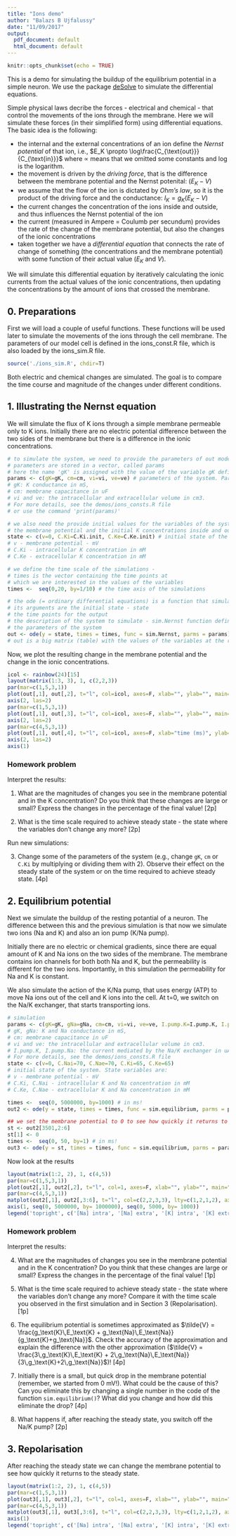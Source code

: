 ```yaml
---
title: "Ions demo"
author: "Balazs B Ujfalussy"
date: "11/09/2017"
output:
  pdf_document: default
  html_document: default
---
```


```r
knitr::opts_chunk$set(echo = TRUE)
```

This is a demo for simulating the buildup of the equilibrium potential in a simple neuron. We use the package [deSolve](http://desolve.r-forge.r-project.org) to simulate the differential equations.

Simple physical laws decribe the forces - electrical and chemical - that control the movements of the ions through the membrane. Here we will simulate these forces (in their simplified form) using differential equations. The basic idea is the following: 

- the internal and the external concentrations of an ion define the *Nernst potential* of that ion, i.e., $E_K \propto \log\frac{C_{\text{out}}}{C_{\text{in}}}$ where $\propto$ means that we omitted some constants and $\log$ is the logarithm.
- the movement is driven by the *driving force*, that is the difference between the membrane potential and the Nernst potenital: ($E_K - V$)
- we assume that the flow of the ion is dictated by *Ohm's law*, so it is the product of the driving force and the conductance: $I_K = g_K (E_K - V)$
- the current changes the concentration of the ions inside and outside, and thus influences the Nernst potential of the ion
- the current (measured in Ampere = Coulumb per secundum) provides the rate of the change of the membrane potential, but also the changes of the ionic concentrations
- taken together we have a *differential equation* that connects the rate of change of something (the concentrations and the membrane potential) with some function of their actual value ($E_K$ and $V$).

We will simulate this differential equation by iteratively calculating the ionic currents from the actual values of the ionic concentrations, then updating the concentrations by the amount of ions that crossed the membrane.


## 0. Preparations

First we will load a couple of useful functions. These functions will be used later to simulate the movements of the ions through the cell membrane. The parameters of our model cell is defined in the ions_const.R file, which is also loaded by the ions_sim.R file.

```r
source('./ions_sim.R', chdir=T)
```

Both electric and chemical changes are simulated. The goal is to compare the time course and magnitude of the changes under different conditions.


## 1. Illustrating the Nernst equation

We will simulate the flux of K ions through a simple membrane permeable only to K ions.
Initially there are no electric potential difference between the two sides of the membrane but there is a difference in the ionic concentrations.


```r
# to simulate the system, we need to provide the parameters of out model cell.
# parameters are stored in a vector, called params
# here the name 'gK' is assigned with the value of the variable gK defined in the parameter file.
params <- c(gK=gK, cm=cm, vi=vi, ve=ve) # parameters of the system. Parameters are: 
# gK: K conductance in mS, 
# cm: membrane capacitance in uF
# vi and ve: the intracellular and extracellular volume in cm3. 
# For more details, see the demos/ions_consts.R file
# or use the command 'print(params)'

# we also need the provide initial values for the variables of the system - 
# the membrane potential and the initial K concentrations inside and outside the cell
state <- c(v=0, C.Ki=C.Ki.init, C.Ke=C.Ke.init) # initial state of the system. State variables are:
# v - membrane potential - mV
# C.Ki - intracellular K concentration in mM
# C.Ke - extracellular K concentration in mM

# we define the time scale of the simulations - 
# times is the vector containing the time points at 
# which we are interested in the values of the variables
times <-  seq(0,20, by=1/10) # the time axis of the simulations

# the ode (= ordinary differential equations) is a function that simulates the differential equation
# its arguments are the initial state - state
# the time points for the output
# the description of the system to simulate - sim.Nernst function defined in the ions_sim.R file
# the parameters of the system
out <- ode(y = state, times = times, func = sim.Nernst, parms = params) 
# out is a big matrix (table) with the values of the variables at the required time points
```


Now, we plot the resulting change in the membrane potential and the change in the ionic concentrations. 

```r

icol <- rainbow(24)[15]
layout(matrix(1:3, 3), 1, c(2,2,3))
par(mar=c(1,5,3,1))
plot(out[,1], out[,2], t="l", col=icol, axes=F, xlab="", ylab="", main="membrane potential (mV)")
axis(2, las=2)
par(mar=c(1,5,3,1))
plot(out[,1], out[,3], t="l", col=icol, axes=F, xlab="", ylab="", main="[K]-intra (mM)")
axis(2, las=2)
par(mar=c(4,5,3,1))
plot(out[,1], out[,4], t="l", col=icol, axes=F, xlab="time (ms)", ylab="", main="[K]-extra (mM)")
axis(2, las=2)
axis(1)
```

### Homework problem

Interpret the results: 

1. What are the magnitudes of changes you see in the membrane potential and in the K concentration? Do you think that these changes are large or small? Express the changes in the percentage of the final value! [2p]

2. What is the time scale required to achieve steady state - the state where the variables don't change any more? [2p]

Run new simulations:

3. Change some of the parameters of the system (e.g., change `gK`, `cm` or `C.Ki` by multiplying or dividing them with 2). Observe their effect on the steady state of the system or on the time required to achieve steady state. [4p]

## 2. Equilibrium potential

Next we simulate the buildup of the resting potantial of a neuron. The difference between this and the previous simulation is that now we simulate two ions (Na and K) and also an ion pump (K/Na pump).

Initially there are no electric or chemical gradients, since there are equal amount of K and Na ions on the two sides of the membrane. The membrane contains ion channels for both both Na and K, but the permeability is different for the two ions. Importantly, in this simulation the permeability for Na and K is constant.

We also simulate the action of the K/Na pump, that uses energy (ATP) to move Na ions out of the cell and K ions into the cell. At t=0, we switch on the Na/K exchanger, that starts transporting ions.

```r
# simulation
params <- c(gK=gK, gNa=gNa, cm=cm, vi=vi, ve=ve, I.pump.K=I.pump.K, I.pump.Na=I.pump.Na)# simulation parameters.
# gK, gNa: K and Na conductance in mS, 
# cm: membrane capacitance in uF
# vi and ve: the intracellular and extracellular volume in cm3. 
# I.pump.K, I.pump.Na: the current mediated by the Na/K exchanger in uA
# For more details, see the demos/ions_consts.R file
state <- c(v=0, C.Nai=70, C.Nae=70, C.Ki=65, C.Ke=65)
# initial state of the system. State variables are:
# v - membrane potential - mV
# C.Ki, C.Nai - intracellular K and Na concentration in mM
# C.Ke, C.Nae - extracellular K and Na concentration in mM

times <-  seq(0, 5000000, by=1000) # in ms!
out2 <- ode(y = state, times = times, func = sim.equilibrium, parms = params)

## we set the membrane potential to 0 to see how quickly it returns to the old value
st <- out2[3501,2:6]
st[1] <- 0
times <-  seq(0, 50, by=1) # in ms!
out3 <- ode(y = st, times = times, func = sim.equilibrium, parms = params)
```

Now look at the results

```r
layout(matrix(1:2, 2), 1, c(4,5))
par(mar=c(1,5,3,1))
plot(out2[,1], out2[,2], t="l", col=1, axes=F, xlab="", ylab="", main="membrane potential (mV)"); axis(2, las=2)
par(mar=c(4,5,3,1))
matplot(out2[,1], out2[,3:6], t="l", col=c(2,2,3,3), lty=c(1,2,1,2), axes=F, xlab="time (s)", ylab="", main="ion concentrations (mM)"); axis(2, las=2)
axis(1, seq(0, 5000000, by= 1000000), seq(0, 5000, by= 1000))
legend('topright', c('[Na] intra', '[Na] extra', '[K] intra', '[K] extra'), col=c(2,2,3,3), lty=c(1,2,1,2), bg=grey(1, alpha=0.75))
```


### Homework problem

Interpret the results: 

4. What are the magnitudes of changes you see in the membrane potential and in the K concentration? Do you think that these changes are large or small? Express the changes in the percentage of the final value! [1p]

5. What is the time scale required to achieve steady state - the state where the variables don't change any more? Compare it with the time scale you observed in the first simulation and in Section 3 (Repolarisation). [1p]

6. The equilibrium potential is sometimes approximated as $\tilde{V} = \frac{g_\text{K}\,E_\text{K} + g_\text{Na}\,E_\text{Na}}{g_\text{K}+g_\text{Na}}$. Check the accuracy of the approximation and explain the difference with the other approximation ($\tilde{V} = \frac{3\,g_\text{K}\,E_\text{K} + 2\,g_\text{Na}\,E_\text{Na}}{3\,g_\text{K}+2\,g_\text{Na}}$)! [4p]

7. Initially there is a small, but quick drop in the membrane potential (remember, we started from 0 mV!). What could be the cause of this? Can you eliminate this by changing a single number in the code of the function `sim.equilibrium()`? What did you change and how did this eliminate the drop? [4p]

8. What happens if, after reaching the steady state, you switch off the Na/K pump? [2p]

## 3. Repolarisation


After reaching the steady state we can change the membrane potential to see how quickly it returns to the steady state.

```r
layout(matrix(1:2, 2), 1, c(4,5))
par(mar=c(1,5,3,1))
plot(out3[,1], out3[,2], t="l", col=1, axes=F, xlab="", ylab="", main="membrane potential (mV)"); axis(2, las=2)
par(mar=c(4,5,3,1))
matplot(out3[,1], out3[,3:6], t="l", col=c(2,2,3,3), lty=c(1,2,1,2), axes=F, xlab="time (ms)", ylab="", main="ion concentrations (mM)"); axis(2, las=2)
axis(1)
legend('topright', c('[Na] intra', '[Na] extra', '[K] intra', '[K] extra'), col=c(2,2,3,3), lty=c(1,2,1,2), bg=grey(1, alpha=0.75))
```